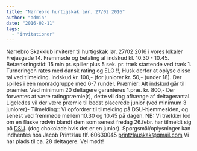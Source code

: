 ```yaml
---
title: "Nørrebro hurtigskak lør. 27/02 2016"
author: "admin"
date: "2016-02-11"
tags: 
  - "invitationer"
---
```


Nørrebro Skakklub inviterer til hurtigskak lør. 27/02 2016 i vores lokaler Frejasgade 14. Fremmøde og betaling af indskud kl. 10.30 - 10.45. Betænkningstid: 15 min pr. spiller plus 5 sek. pr. træk startende ved træk 1. Turneringen rates med dansk rating og ELO !!, Husk derfor at oplyse disse tal ved tilmelding. Indskud kr. 100,- (for juniorer kr. 50,- (under 18). Der spilles i een monradgruppe med 6-7 runder. Præmier: Alt indskud går til præmier. Ved minimum 20 deltagere garanteres 1.præ. kr. 800,- Der forventes at være ratingpræmie(r), dette vil dog afhænge af deltagerantal. Ligeledes vil der være præmie til bedst placerede junior (ved minimum 3 juniorer)- Tilmelding:: Vi opfordrer til tilmelding på DSU-hjemmesiden, og senest ved fremmøde mellem 10.30 og 10.45 på dagen. NB: Vi trækker lod om en flaske rødvin blandt dem som senest fredag 26.febr. har tilmeldt sig på [DSU](https://turnering.skak.dk/TournamentActive/Details?tourId=23296). (dog chokolade hvis det er en junior). Spørgsmål/oplysninger kan indhentes hos Jacob Printzlau tlf. 60630045 printzlauskak@gmail.com Vi har plads til ca. 28 deltagere. Vel mødt!
